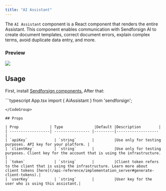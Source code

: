 ```yaml
---
title: "AI Assistant"
---
```


The `AI Assistant` component is a React component that renders the entire Assistant. 
This component enables communication with Sendforsign AI to create document templates, correct document errors, 
explain complex terms, avoid duplicate data entry, and more.

### Preview

<Frame caption="AI Assistant">
  <img src="/sdk/img/aiassistant.avif" />
</Frame>

## Usage

First, install [Sendforsign components.](/sdk/introsdk#installation)
After that:

<CodeGroup>
```typescript App.tsx
import { AiAssistant } from 'sendforsign';

<AiAssistant
  token='YourClientToken'
/>
```
</CodeGroup>

## Props

| Prop              | Type              |Default |Description        |
| ------------------| ---------------- |---------|------------------- |
| `apiKey`            | `string`       |         |Use only for testing purposes. API key for your platform. |
| `clientKey`         | `string`       |         |Use only for testing purposes. Client key for the account that is using the infrastructure. |
| `token`             | `string`       |         |Client token refers to the client that is using the infrastructure. Learn more about client tokens [here](/api-reference/implementation_server#generate-client-tokens).|
| `userKey`           | `string`       |         |User key for the user who is using this assistant.|

